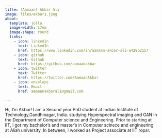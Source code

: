 ```yaml
---
title: (Aamaan) Akbar Ali
image: files/akbar1.jpeg
about:
  template: jolla
  image-width: 17em
  image-shape: round
  links:
    - icon: linkedin
      text: LinkedIn
      href: https://www.linkedin.com/in/aamaan-akbar-ali-a428b2157 
    - icon: github
      text: Github
      href: https://github.com/aamaanakbar
    - icon: twitter
      text: Twitter
      href: https://twitter.com/AamaanAkbar
    - icon: envelope
      text: Email
      href: aamaanakbarali@gmail.com  
        
---
```

Hi, I’m Akbar! I am a Second year PhD student at Indian Institute of Technology,Gandhinagar, India. studying Hyperspectral imaging and GAN in the Department of Computer science and Engineering. Prior to starting at IIT, I got my bachelor’s and master's in Computer scinece and engineering at Aliah university. In between, I worked as Project associate at IIT ropar. 
   
  




